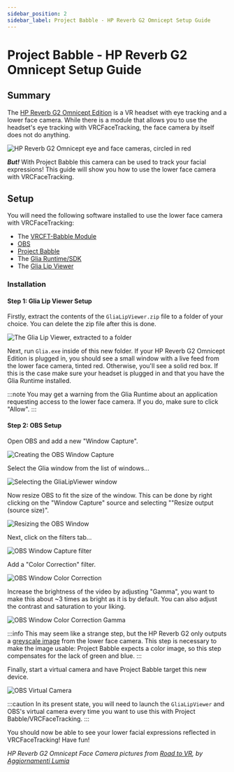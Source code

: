 ```yaml
---
sidebar_position: 2
sidebar_label: Project Babble - HP Reverb G2 Omnicept Setup Guide
---
```


# Project Babble - HP Reverb G2 Omnicept Setup Guide

## Summary

The [HP Reverb G2 Omnicept Edition](https://www.hp.com/us-en/vr/reverb-g2-vr-headset-omnicept-edition.html) is a VR headset with eye tracking and a lower face camera. While there is a module that allows you to use the headset's eye tracking with VRCFaceTracking, the face camera by itself does not do anything.

<div style={{
    width: '50%',
    height: 'auto',
    margin: 'auto',
    display: 'block'
}}>
    <img src={require("../img/babble/hp_face_cams_RTV.jpg").default} alt="HP Reverb G2 Omnicept eye and face cameras, circled in red" />
</div>

***But!*** With Project Babble this camera can be used to track your facial expressions! This guide will show you how to use the lower face camera with VRCFaceTracking.

## Setup

You will need the following software installed to use the lower face camera with VRCFaceTracking:
- The [VRCFT-Babble Module](./babble-setup)
- [OBS](https://obsproject.com/download)
- [Project Babble](https://github.com/SummerSigh/ProjectBabble/releases/latest)
- The [Glia Runtime/SDK](https://developers.hp.com/omnicept/downloads)
- The [Glia Lip Viewer](https://cdn.discordapp.com/attachments/915075185328152606/1122604181728006244/GliaLipViewer.zip)

### Installation

#### Step 1: Glia Lip Viewer Setup

Firstly, extract the contents of the `GliaLipViewer.zip` file to a folder of your choice. You can delete the zip file after this is done.

<div style={{
    width: '50%',
    height: 'auto',
    margin: 'auto',
    display: 'block'
}}>
    <img src={require("../img/babble/babble_unzipped.png").default} alt="The Glia Lip Viewer, extracted to a folder" />
</div>

Next, run `Glia.exe` inside of this new folder. If your HP Reverb G2 Omnicept Edition is plugged in, you should see a small window with a live feed from the lower face camera, tinted red. Otherwise, you'll see a solid red box. If this is the case make sure your headset is plugged in and that you have the Glia Runtime installed.

:::note
You may get a warning from the Glia Runtime about an application requesting access to the lower face camera. If you do, make sure to click "Allow".
:::

#### Step 2: OBS Setup

Open OBS and add a new "Window Capture".

<div style={{
    width: '50%',
    height: 'auto',
    margin: 'auto',
    display: 'block'
}}>
    <img src={require("../img/babble/obs_window_creation.png").default} alt="Creating the OBS Window Capture" />
</div>

Select the Glia window from the list of windows...

<div style={{
    width: '50%',
    height: 'auto',
    margin: 'auto',
    display: 'block'
}}>
    <img src={require("../img/babble/obs_glia_capture.png").default} alt="Selecting the GliaLipViewer window" />
</div>

Now resize OBS to fit the size of the window. This can be done by right clicking on the "Window Capture" source and selecting ""Resize output (source size)".

<div style={{
    width: '50%',
    height: 'auto',
    margin: 'auto',
    display: 'block'
}}>
    <img src={require("../img/babble/obs_window_resize.png").default} alt="Resizing the OBS Window" />
</div>

Next, click on the filters tab...

<div style={{
    width: '50%',
    height: 'auto',
    margin: 'auto',
    display: 'block'
}}>
    <img src={require("../img/babble/obs_window_filter.png").default} alt="OBS Window Capture filter" />
</div>

Add a "Color Correction" filter.

<div style={{
    width: '50%',
    height: 'auto',
    margin: 'auto',
    display: 'block'
}}>
    <img src={require("../img/babble/obs_filter_color_correction.png").default} alt="OBS Window Color Correction" />
</div>

Increase the brightness of the video by adjusting "Gamma", you want to make this about ~3 times as bright as it is by default. You can also adjust the contrast and saturation to your liking.

<div style={{
    width: '50%',
    height: 'auto',
    margin: 'auto',
    display: 'block'
}}>
    <img src={require("../img/babble/obs_filter_gamma.png").default} alt="OBS Window Color Correction Gamma" />
</div>

:::info
This may seem like a strange step, but the HP Reverb G2 only outputs a [greyscale image](https://developers.hp.com/omnicept/docs/unity/usage-examples) from the lower face camera. This step is necessary to make the image usable: Project Babble expects a color image, so this step compensates for the lack of green and blue.
:::

Finally, start a virtual camera and have Project Babble target this new device. 

<div style={{
    width: '50%',
    height: 'auto',
    margin: 'auto',
    display: 'block'
}}>
    <img src={require("../img/babble/obs_virtual_camera.png").default} alt="OBS Virtual Camera" />
</div>

:::caution
In its present state, you will need to launch the `GliaLipViewer` and OBS's virtual camera every time you want to use this with Project Babble/VRCFaceTracking.
:::

You should now be able to see your lower facial expressions reflected in VRCFaceTracking! Have fun!

*HP Reverb G2 Omnicept Face Camera pictures from [Road to VR](https://www.roadtovr.com/hp-reverb-g2-eye-tracking-face-tracking-omnicept/), by [Aggiornamenti Lumia](https://twitter.com/alumia_italia/)*